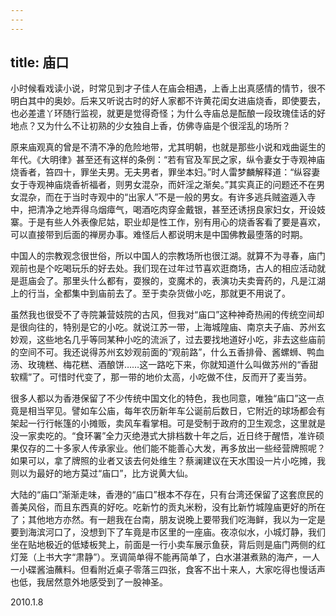 ```yaml
---
---
---
```

title: 庙口
---




小时候看戏读小说，时常见到才子佳人在庙会相遇，上香上出真感情的情节，很不明白其中的奥妙。后来又听说古时的好人家都不许黄花闺女进庙烧香，即使要去，也必差遣丫环随行监视，就更是觉得奇怪；为什么寺庙总是酝酿一段玫瑰佳话的好地点？又为什么不让初熟的少女独自上香，仿佛寺庙是个很淫乱的场所？

原来庙观真的曾是不清不净的危险地带，尤其明朝，也就是那些小说和戏曲诞生的年代。《大明律》甚至还有这样的条例：“若有官及军民之家，纵令妻女于寺观神庙烧香者，笞四十，罪坐夫男。无夫男者，罪坐本妇。”时人雷梦麟解释道：“纵容妻女于寺观神庙烧香祈福者，则男女混杂，而奸淫之渐矣。”其实真正的问题还不在男女混杂，而在于当时寺观中的“出家人”不是一般的男女。有许多逃兵贼盗遁入寺中，把清净之地弄得乌烟瘴气，喝酒吃肉穿金戴银，甚至还诱拐良家妇女，开设妓寨。于是有些人外表像尼姑，职业却是性工作，别有用心的烧香客看了要是喜欢，可以直接带到后面的禅房办事。难怪后人都说明末是中国佛教最堕落的时期。

中国人的宗教观念很世俗，所以中国人的宗教场所也很江湖。就算不为寻春，庙门观前也是个吃喝玩乐的好去处。我们现在过年过节喜欢逛商场，古人的相应活动就是逛庙会了。那里头什么都有，耍猴的，变魔术的，表演功夫卖膏药的，凡是江湖上的行当，全都集中到庙前去了。至于卖杂货做小吃，那就更不用说了。

虽然我也很受不了寺院兼营妓院的古风，但我对“庙口”这种神奇热闹的传统空间却是很向往的，特别是它的小吃。就说江苏一带，上海城隍庙、南京夫子庙、苏州玄妙观，这些地名几乎等同某种小吃的流派了，过去要找地道好小吃，非去这些庙前的空间不可。我还说得苏州玄妙观前面的“观前路”，什么五香排骨、酱螺蛳、鸭血汤、玫瑰糕、梅花糕、酒酿饼……这一路吃下来，你就知道什么叫做苏州的“香甜软糯”了。可惜时代变了，那一带的地价太高，小吃做不住，反而开了麦当劳。

很多人都以为香港保留了不少传统中国文化的特色，我也同意，唯独“庙口”这一点竟是相当罕见。譬如车公庙，每年农历新年车公诞前后数日，它附近的球场都会有架起一行行帐篷的小摊贩，卖风车看掌相。可是受制于政府的卫生观念，这里就是没一家卖吃的。“食环署”全力灭绝港式大排档数十年之后，近日终于醒悟，准许硕果仅存的二十多家人传承家业。他们能不能善心大发，再多放出一些经营牌照呢？如果可以，拿了牌照的业者又该去何处维生？蔡澜建议在天水围设一片小吃摊，我则以为最好的地方莫过“庙口”，比方说黄大仙。

大陆的“庙口”渐渐走味，香港的“庙口”根本不存在，只有台湾还保留了这套庶民的善美风俗，而且东西真的好吃。吃新竹的贡丸米粉，没有比新竹城隍庙更好的所在了；其他地方亦然。有一趟我在台南，朋友说晚上要带我们吃海鲜，我以为一定是要到海滨河口了，没想到下了车竟是市区里的一座庙。夜凉似水，小城灯静，我们坐在贴地极近的低矮板凳上，前面是一行小卖车展示鱼获，背后则是庙门两侧的红灯笼（上书大字“肃静”）。烹调简单得不能再简单了，白水湛湛煮熟的海产，一人一小碟酱油蘸料。但看附近桌子零落三四张，食客不出十来人，大家吃得也慢话声也低，我居然意外地感受到了一股神圣。





2010.1.8